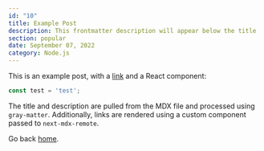 ```yaml
---
id: "10"
title: Example Post
description: This frontmatter description will appear below the title
section: popular
date: September 07, 2022
category: Node.js
---
```


This is an example post, with a [link](https://nextjs.org) and a React component:

```js
const test = 'test';
```

The title and description are pulled from the MDX file and processed using `gray-matter`. Additionally, links are rendered using a custom component passed to `next-mdx-remote`.

Go back [home](/).
